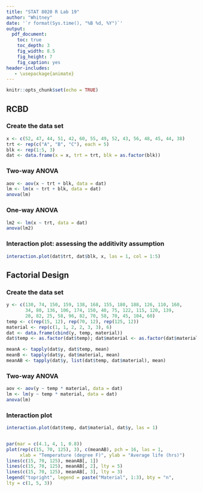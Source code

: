 ```yaml
---
title: "STAT 8020 R Lab 19"
author: "Whitney"
date: '`r format(Sys.time(), "%B %d, %Y")`'
output:
  pdf_document:
    toc: true
    toc_depth: 3
    fig_width: 8.5
    fig_height: 7
    fig_caption: yes
header-includes:
   - \usepackage{animate}
---
```


```r
knitr::opts_chunk$set(echo = TRUE)
```

## RCBD 

### Create the data set

```r
x <- c(52, 47, 44, 51, 42, 60, 55, 49, 52, 43, 56, 48, 45, 44, 38)
trt <- rep(c("A", "B", "C"), each = 5)
blk <- rep(1:5, 3)
dat <- data.frame(x = x, trt = trt, blk = as.factor(blk))
```

### Two-way ANOVA

```r
aov <- aov(x ~ trt + blk, data = dat)
lm <- lm(x ~ trt + blk, data = dat)
anova(lm)
```

### One-way ANOVA

```r
lm2 <- lm(x ~ trt, data = dat)
anova(lm2)
```

### Interaction plot: assessing the additivity assumption

```r
interaction.plot(dat$trt, dat$blk, x, las = 1, col = 1:5)
```

## Factorial Design

### Create the data set

```r
y <- c(130, 74, 150, 159, 138, 168, 155, 180, 188, 126, 110, 160,
       34, 80, 136, 106, 174, 150, 40, 75, 122, 115, 120, 139,
       20, 82, 25, 58, 96, 82, 70, 58, 70, 45, 104, 60)
temp <- c(rep(15, 12), rep(70, 12), rep(125, 12))
material <- rep(c(1, 1, 2, 2, 3, 3), 6)
dat <- data.frame(cbind(y, temp, material))
dat$temp <- as.factor(dat$temp); dat$material <- as.factor(dat$material)

meanA <- tapply(dat$y, dat$temp, mean)
meanB <- tapply(dat$y, dat$material, mean)
meanAB <- tapply(dat$y, list(dat$temp, dat$material), mean)
```

### Two-way ANOVA

```r
aov <- aov(y ~ temp * material, data = dat)
lm <- lm(y ~ temp * material, data = dat)
anova(lm)
```

### Interaction plot

```r
interaction.plot(dat$temp, dat$material, dat$y, las = 1)


par(mar = c(4.1, 4, 1, 0.8))
plot(rep(c(15, 70, 125), 3), c(meanAB), pch = 16, las = 1,
     xlab = "Temperature (degree F)", ylab = "Average life (hrs)")
lines(c(15, 70, 125), meanAB[, 1])
lines(c(15, 70, 125), meanAB[, 2], lty = 5)
lines(c(15, 70, 125), meanAB[, 3], lty = 3)
legend("topright", legend = paste("Material", 1:3), bty = "n",
lty = c(1, 5, 3)) 
```

